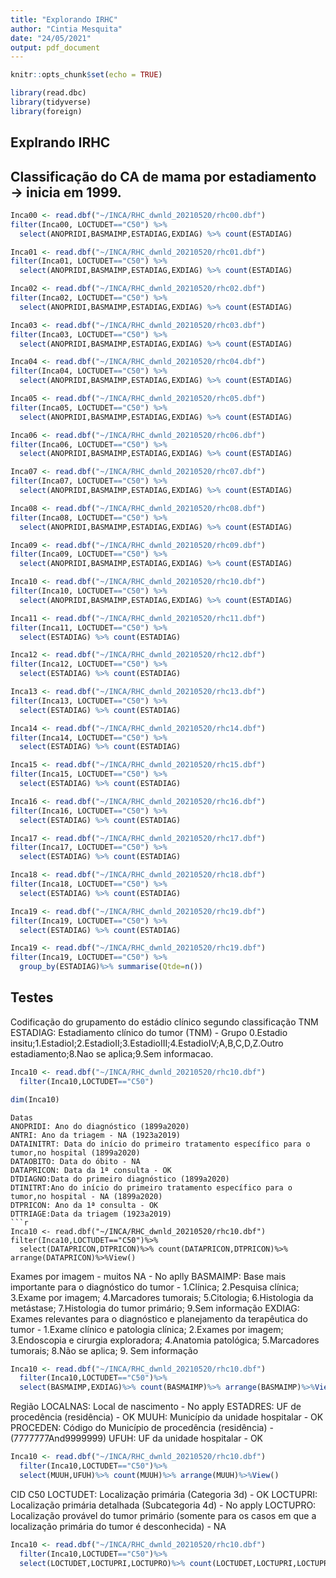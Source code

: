 ```yaml
---
title: "Explorando IRHC"
author: "Cintia Mesquita"
date: "24/05/2021"
output: pdf_document
---
```


```r
knitr::opts_chunk$set(echo = TRUE)
```

```r
library(read.dbc)
library(tidyverse)
library(foreign)
```

## Explrando IRHC

## Classificação do CA de mama por estadiamento -> inicia em 1999.

```r
Inca00 <- read.dbf("~/INCA/RHC_dwnld_20210520/rhc00.dbf")
filter(Inca00, LOCTUDET=="C50") %>%
  select(ANOPRIDI,BASMAIMP,ESTADIAG,EXDIAG) %>% count(ESTADIAG)
```

```r
Inca01 <- read.dbf("~/INCA/RHC_dwnld_20210520/rhc01.dbf")
filter(Inca01, LOCTUDET=="C50") %>%
  select(ANOPRIDI,BASMAIMP,ESTADIAG,EXDIAG) %>% count(ESTADIAG)
```

```r
Inca02 <- read.dbf("~/INCA/RHC_dwnld_20210520/rhc02.dbf")
filter(Inca02, LOCTUDET=="C50") %>%
  select(ANOPRIDI,BASMAIMP,ESTADIAG,EXDIAG) %>% count(ESTADIAG)
```

```r
Inca03 <- read.dbf("~/INCA/RHC_dwnld_20210520/rhc03.dbf")
filter(Inca03, LOCTUDET=="C50") %>%
  select(ANOPRIDI,BASMAIMP,ESTADIAG,EXDIAG) %>% count(ESTADIAG)
```

```r
Inca04 <- read.dbf("~/INCA/RHC_dwnld_20210520/rhc04.dbf")
filter(Inca04, LOCTUDET=="C50") %>%
  select(ANOPRIDI,BASMAIMP,ESTADIAG,EXDIAG) %>% count(ESTADIAG)
```

```r
Inca05 <- read.dbf("~/INCA/RHC_dwnld_20210520/rhc05.dbf")
filter(Inca05, LOCTUDET=="C50") %>%
  select(ANOPRIDI,BASMAIMP,ESTADIAG,EXDIAG) %>% count(ESTADIAG)
```

```r
Inca06 <- read.dbf("~/INCA/RHC_dwnld_20210520/rhc06.dbf")
filter(Inca06, LOCTUDET=="C50") %>%
  select(ANOPRIDI,BASMAIMP,ESTADIAG,EXDIAG) %>% count(ESTADIAG)
```

```r
Inca07 <- read.dbf("~/INCA/RHC_dwnld_20210520/rhc07.dbf")
filter(Inca07, LOCTUDET=="C50") %>%
  select(ANOPRIDI,BASMAIMP,ESTADIAG,EXDIAG) %>% count(ESTADIAG)
```

```r
Inca08 <- read.dbf("~/INCA/RHC_dwnld_20210520/rhc08.dbf")
filter(Inca08, LOCTUDET=="C50") %>%
  select(ANOPRIDI,BASMAIMP,ESTADIAG,EXDIAG) %>% count(ESTADIAG)
```

```r
Inca09 <- read.dbf("~/INCA/RHC_dwnld_20210520/rhc09.dbf")
filter(Inca09, LOCTUDET=="C50") %>%
  select(ANOPRIDI,BASMAIMP,ESTADIAG,EXDIAG) %>% count(ESTADIAG)
```

```r
Inca10 <- read.dbf("~/INCA/RHC_dwnld_20210520/rhc10.dbf")
filter(Inca10, LOCTUDET=="C50") %>%
  select(ANOPRIDI,BASMAIMP,ESTADIAG,EXDIAG) %>% count(ESTADIAG)
```
```r
Inca11 <- read.dbf("~/INCA/RHC_dwnld_20210520/rhc11.dbf")
filter(Inca11, LOCTUDET=="C50") %>%
  select(ESTADIAG) %>% count(ESTADIAG)
```
```r
Inca12 <- read.dbf("~/INCA/RHC_dwnld_20210520/rhc12.dbf")
filter(Inca12, LOCTUDET=="C50") %>%
  select(ESTADIAG) %>% count(ESTADIAG)
```
```r
Inca13 <- read.dbf("~/INCA/RHC_dwnld_20210520/rhc13.dbf")
filter(Inca13, LOCTUDET=="C50") %>%
  select(ESTADIAG) %>% count(ESTADIAG)
```
```r
Inca14 <- read.dbf("~/INCA/RHC_dwnld_20210520/rhc14.dbf")
filter(Inca14, LOCTUDET=="C50") %>%
  select(ESTADIAG) %>% count(ESTADIAG)
```
```r
Inca15 <- read.dbf("~/INCA/RHC_dwnld_20210520/rhc15.dbf")
filter(Inca15, LOCTUDET=="C50") %>%
  select(ESTADIAG) %>% count(ESTADIAG)
```
```r
Inca16 <- read.dbf("~/INCA/RHC_dwnld_20210520/rhc16.dbf")
filter(Inca16, LOCTUDET=="C50") %>%
  select(ESTADIAG) %>% count(ESTADIAG)
```
```r
Inca17 <- read.dbf("~/INCA/RHC_dwnld_20210520/rhc17.dbf")
filter(Inca17, LOCTUDET=="C50") %>%
  select(ESTADIAG) %>% count(ESTADIAG)
```
```r
Inca18 <- read.dbf("~/INCA/RHC_dwnld_20210520/rhc18.dbf")
filter(Inca18, LOCTUDET=="C50") %>%
  select(ESTADIAG) %>% count(ESTADIAG)
```
```r
Inca19 <- read.dbf("~/INCA/RHC_dwnld_20210520/rhc19.dbf")
filter(Inca19, LOCTUDET=="C50") %>%
  select(ESTADIAG) %>% count(ESTADIAG)
```

```r
Inca19 <- read.dbf("~/INCA/RHC_dwnld_20210520/rhc19.dbf")
filter(Inca19, LOCTUDET=="C50") %>%
  group_by(ESTADIAG)%>% summarise(Qtde=n())
```

## Testes
Codificação do grupamento do estádio clínico segundo classificação TNM 
ESTADIAG: Estadiamento clínico do tumor (TNM) - Grupo 
0.Estadio insitu;1.EstadioI;2.EstadioII;3.EstadioIII;4.EstadioIV;A,B,C,D,Z.Outro estadiamento;8.Nao se aplica;9.Sem informacao.
```r
Inca10 <- read.dbf("~/INCA/RHC_dwnld_20210520/rhc10.dbf")
  filter(Inca10,LOCTUDET=="C50")
```

```r
dim(Inca10)
```
```
Datas
ANOPRIDI: Ano do diagnóstico (1899a2020)
ANTRI: Ano da triagem - NA (1923a2019)
DATAINITRT: Data do início do primeiro tratamento específico para o tumor,no hospital (1899a2020)
DATAOBITO: Data do óbito - NA
DATAPRICON: Data da 1ª consulta - OK
DTDIAGNO:Data do primeiro diagnóstico (1899a2020)
DTINITRT:Ano do início do primeiro tratamento específico para o tumor,no hospital - NA (1899a2020)
DTPRICON: Ano da 1ª consulta - OK
DTTRIAGE:Data da triagem (1923a2019)
```r
Inca10 <- read.dbf("~/INCA/RHC_dwnld_20210520/rhc10.dbf")
filter(Inca10,LOCTUDET=="C50")%>%
  select(DATAPRICON,DTPRICON)%>% count(DATAPRICON,DTPRICON)%>% arrange(DATAPRICON)%>%View()
```
Exames por imagem - muitos NA - No aplly
BASMAIMP: Base mais importante para o diagnóstico do tumor - 1.Clínica; 2.Pesquisa clínica; 3.Exame por imagem; 4.Marcadores tumorais; 5.Citologia; 6.Histologia da metástase; 7.Histologia do tumor primário; 9.Sem informação
EXDIAG: Exames relevantes para o diagnóstico e planejamento da terapêutica do tumor - 1.Exame clínico e patologia clínica; 2.Exames por imagem; 3.Endoscopia e cirurgia exploradora; 4.Anatomia patológica; 5.Marcadores tumorais; 8.Não se aplica; 9. Sem informação
```r
Inca10 <- read.dbf("~/INCA/RHC_dwnld_20210520/rhc10.dbf")
  filter(Inca10,LOCTUDET=="C50")%>%
  select(BASMAIMP,EXDIAG)%>% count(BASMAIMP)%>% arrange(BASMAIMP)%>%View()
```
Região
LOCALNAS: Local de nascimento - No apply
ESTADRES: UF de procedência (residência) - OK
MUUH: Município da unidade hospitalar - OK
PROCEDEN: Código do Município de procedência (residência) - (7777777And9999999)
UFUH: UF da unidade hospitalar - OK
```r
Inca10 <- read.dbf("~/INCA/RHC_dwnld_20210520/rhc10.dbf")
  filter(Inca10,LOCTUDET=="C50")%>%
  select(MUUH,UFUH)%>% count(MUUH)%>% arrange(MUUH)%>%View()
```
CID C50
LOCTUDET: Localização primária (Categoria 3d) - OK
LOCTUPRI: Localização primária detalhada (Subcategoria 4d) - No apply
LOCTUPRO: Localização provável do tumor primário (somente para os casos em que a localização primária do tumor é desconhecida) - NA
```r
Inca10 <- read.dbf("~/INCA/RHC_dwnld_20210520/rhc10.dbf")
  filter(Inca10,LOCTUDET=="C50")%>%
  select(LOCTUDET,LOCTUPRI,LOCTUPRO)%>% count(LOCTUDET,LOCTUPRI,LOCTUPRO)%>% arrange(LOCTUPRI)%>%View()
```

